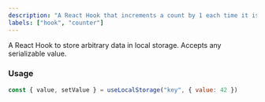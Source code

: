```yaml
---
description: "A React Hook that increments a count by 1 each time it is called."
labels: ["hook", "counter"]
---
```



A React Hook to store arbitrary data in local storage. Accepts any serializable value.

### Usage

```js
const { value, setValue } = useLocalStorage("key", { value: 42 })
```
